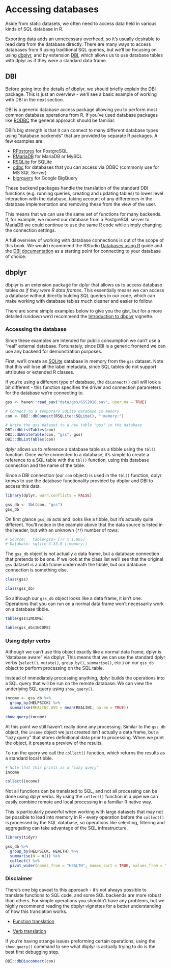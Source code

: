 
# Accessing databases

Aside from static datasets, we often need to access data held in various kinds of SQL database in R.

Exporting data adds an unnecessary overhead, so it's usually desirable to read data from the database directly. There are many ways to access databases from R using traditional SQL queries, but we'll be focusing on using [dbplyr](https://dbplyr.tidyverse.org/), and by extension [DBI](https://dbi.r-dbi.org/), which allows us to use database tables with dplyr as if they were a standard data frame.

## DBI

Before going into the details of dbplyr, we should briefly explain the [DBI](https://dbi.r-dbi.org/) package. This is just an overview - we'll see a basic example of working with DBI in the next section.

DBI is a generic database access package allowing you to perform most common database operations from R. If you've used database packages like [RODBC](https://cran.r-project.org/package=RODBC) the general approach should be familiar.

DBI's big strength is that it can connect to many different database types using "database backends" that are provided by separate R packages. A few examples are:

* [RPostgres](https://rpostgres.r-dbi.org/) for PostgreSQL
* [RMariaDB](https://rmariadb.r-dbi.org/) for MariaDB or MySQL
* [RSQLite](https://rsqlite.r-dbi.org/) for SQLite
* [odbc](https://github.com/r-dbi/odbc) for databases that you can access via ODBC (commonly use for MS SQL Server)
* [bigrquery](https://github.com/r-dbi/bigrquery) for Google BigQuery

These backend packages handle the translation of the standard DBI functions (e.g. running queries, creating and updating tables) to lower level interaction with the database, taking account of any differences in the database implementation and removing these from the view of the user.

This means that we can use the same set of functions for many backends. If, for example, we moved our database from a PostgreSQL server to MariaDB we could continue to use the same R code while simply changing the connection settings.

A full overview of working with database connections is out of the scope of this book. We would recommend the RStudio [Databases using R](https://db.rstudio.com) guide and the [DBI documentation](https://dbi.r-dbi.org/) as a starting point for connecting to your database of choice.

## dbplyr

dbplyr is an extension package for dplyr that allows us to access database tables _as if they were R data frames_. This essentially means we can access a database without directly bulding SQL queries in our code, which can make working with database tables much cleaner and easier to follow.

There are some simple examples below to give you the gist, but for a more detailed rundown we'd recommend the [Introduction to dbplyr](https://dbplyr.tidyverse.org/articles/dbplyr.html) vignette.

### Accessing the database

Since these examples are intended for public consumption we can't use a "real" external database. Fortunately, since DBI is a generic frontend we can use any backend for demonstration purposes.

First, we'll create an [SQLite](https://sqlite.org/index.html) database in memory from the `gss` dataset. Note that this will lose all the label metadata, since SQL tables do not support attributes or extended R classes.

If you're using a different type of database, the `dbConnect()` call will look a bit different - this function specifies the driver and connection parameters for the database we're connecting to.

```r
gss <- haven::read_sav("data/gss/GSS2018.sav", user_na = TRUE)

# Connect to a temporary SQLite database in memory
con <- DBI::dbConnect(RSQLite::SQLite(), ":memory:")

# Write the gss dataset to a new table "gss" in the database
DBI::dbListTables(con)
DBI::dbWriteTable(con, "gss", gss)
DBI::dbListTables(con)
```

dplyr allows us to reference a database table as a tibble using the `tbl()` function. Once we're connected to a database, it's simple to create a reference to a SQL table with the `tbl()` function, using this database connection and the name of the table.

Since a DBI connection (our `con` object) is used in the `tbl()` function, dplyr knows to use the database functionality provided by dbplyr and DBI to access this data.

```r
library(dplyr, warn.conflicts = FALSE)

gss_db <- tbl(con, "gss")
gss_db
```

On first glance `gss_db` acts and looks like a tibble, but it's actually quite different. You'll notice in the example above that the data source is listed in the header, but with an unknown (`??`) number of rows:

```r
# Source:   table<gss> [?? x 1,065]
# Database: sqlite 3.33.0 [:memory:]
```

The `gss_db` object is not actually a data frame, but a database connection that pretends to be one. If we look at the class list we'll see that the original `gss` dataset is a data frame underneath the tibble, but our database connection is something else.

```r
class(gss)

class(gss_db)
```

So although our `gss_db` object looks like a data frame, it isn't one. Operations that you can run on a normal data frame won't necessarily work on a database tibble.

```r
table(gss$INCOME)

table(gss_db$INCOME)
```

### Using dplyr verbs

Although we can't use this object exactly like a normal data frame, dplyr is "database aware" via dbplyr. This means that we can use the standard dplyr verbs (`select()`, `mutate()`, `group_by()`, `summarise()`, etc.) on our `gss_db` object to perform processing on the SQL table.

Instead of immediately processing anything, dplyr builds the operations into a SQL query that will be run on the remote database. We can view the underlying SQL query using `show_query()`.

```r
income <- gss_db %>%
  group_by(HELPSICK) %>%
  summarise(REALINC_AVG = mean(REALINC, na.rm = TRUE))

show_query(income)
```

At this point we still haven't really done any processing. Similar to the `gss_db` object, the `income` object we just created isn't actually a data frame, but a "lazy query" that stores definitional data prior to processing. When we print the object, it presents a preview of the results.

To run the query we call the `collect()` function, which returns the results as a standard local tibble.

```r
# Note that this prints as a "lazy query"
income

collect(income)
```

Not all functions can be translated to SQL, and not all processing can be done using dplyr verbs. By using the `collect()` function in a pipe we can easily combine remote and local processing in a familiar R native way.

This is particularly powerful when working with large datasets that may not be possible to load into memory in R - every operation before the `collect()` is processed by the SQL database, so operations like selecting, filtering and aggregating can take advantage of the SQL infrastructure.

```r
library(tidyr)

gss_db %>%
  group_by(HELPSICK, HEALTH) %>%
  summarise(N = n()) %>%
  collect() %>%
  pivot_wider(names_from = "HEALTH", names_sort = TRUE, values_from = "N")
```

### Disclaimer

There's one big caveat to this approach - it's not always possible to translate functions to SQL code, and some SQL backends are more robust than others. For simple operations you shouldn't have any problems, but we highly recommend reading the dbplyr vignettes for a better understanding of how this translation works.

* [Function translation](https://dbplyr.tidyverse.org/articles/translation-function.html)

* [Verb translation](https://dbplyr.tidyverse.org/articles/translation-verb.html)

If you're having strange issues preforming certain operations, using the `show_query()` command to see what dbplyr is actually trying to do is the best first debugging step.

```r
DBI::dbDisconnect(con)
```
